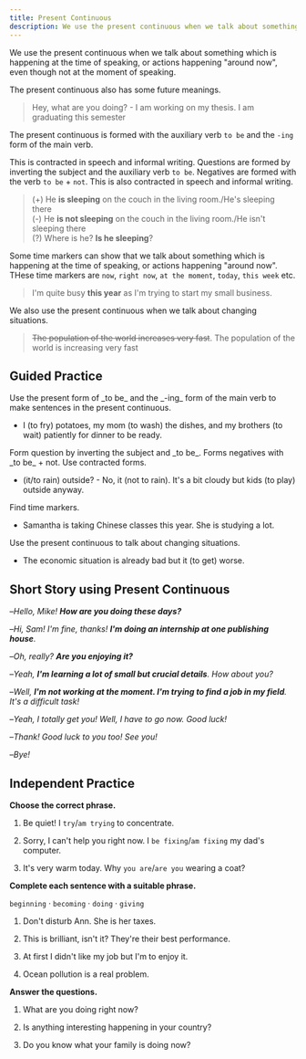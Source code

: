 ```yaml
---
title: Present Continuous
description: We use the present continuous when we talk about something which is happening at the time of speaking, or actions happening "around now", even though not at the moment of speaking.
---
```


We use the present continuous when we talk about something which is happening at the time of speaking, or actions happening "around now", even though not at the moment of speaking.

The present continuous also has some future meanings.

> Hey, what are you doing? - I am working on my thesis. I am graduating this semester

The present continuous is formed with the auxiliary verb `to be` and the `-ing` form of the main verb.

This is contracted in speech and informal writing. Questions are formed by inverting the subject and the auxiliary verb `to be`. Negatives are formed with the verb `to be` + `not`. This is also contracted in speech and informal writing.

> (+) He **is sleeping** on the couch in the living room./He's sleeping there  
> (-) He **is not sleeping** on the couch in the living room./He isn't sleeping there  
> (?) Where is he? **Is he sleeping**?

Some time markers can show that we talk about something which is happening at the time of speaking, or actions happening "around now". THese time markers are `now`, `right now`, `at the moment`, `today`, `this week` etc.

> I'm quite busy **this year** as I'm trying to start my small business.

We also use the present continuous when we talk about changing situations.

> ~~The population of the world increases very fast~~. The population of the world is increasing very fast

## Guided Practice

<Callout type="success">
  Use the present form of _to be_ and the _-ing_ form of the main verb to make sentences
  in the present continuous.
</Callout>

- I (to fry) potatoes, my mom (to wash) the dishes, and my brothers (to wait) patiently for dinner to be ready. <Tooltip content="I am frying potatoes, my mom is washing the dishes, and my brothers are patiently waiting for dinner to be ready." />

<Callout type="success">
  Form question by inverting the subject and _to be_. Forms negatives with _to be_ + not.
  Use contracted forms.
</Callout>

- (it/to rain) outside? - No, it (not to rain). It's a bit cloudy but kids (to play) outside anyway. <Tooltip content="Is it raining outside? No, it isn't raining. It's a bit cloudy but kids are playing outside anyway." />

<Callout type="success">Find time markers.</Callout>

- Samantha is taking Chinese classes this year. She is studying a lot. <Tooltip content="this year" />

<Callout type="success">Use the present continuous to talk about changing situations.</Callout>

- The economic situation is already bad but it (to get) worse. <Tooltip content="The economic situation is already bad but it is getting worse." />

## Short Story using Present Continuous

–_Hello, Mike! **How are you doing these days?**_

–_Hi, Sam! I'm fine, thanks! **I'm doing an internship at one publishing house**._

–_Oh, really? **Are you enjoying it?**_

–_Yeah, **I'm learning a lot of small but crucial details**. How about you?_

–_Well, **I'm not working at the moment. I'm trying to find a job in my field**. It's a difficult task!_

–_Yeah, I totally get you! Well, I have to go now. Good luck!_

–_Thank! Good luck to you too! See you!_

–_Bye!_

## Independent Practice

**Choose the correct phrase.**

1. Be quiet! I `try`/`am trying` to concentrate. <Tooltip content="am trying" />

2. Sorry, I can't help you right now. I `be fixing`/`am fixing` my dad's computer. <Tooltip content="am fixing" />

3. It's very warm today. Why `you are`/`are you` wearing a coat? <Tooltip content="are you" />

**Complete each sentence with a suitable phrase.**

`beginning` · `becoming` · `doing` · `giving`

1. Don't disturb Ann. She is <Blank /> her taxes. <Tooltip content="doing" />

2. This is brilliant, isn't it? They're <Blank /> their best performance. <Tooltip content="giving" />

3. At first I didn't like my job but I'm <Blank /> to enjoy it. <Tooltip content="beginning" />

4. Ocean pollution is <Blank /> a real problem. <Tooltip content="becoming" />

**Answer the questions.**

1. What are you doing right now? <Tooltip content="I am doing my job right now" />

2. Is anything interesting happening in your country? <Tooltip content="There isn't anything interesting happening in my country now." />

3. Do you know what your family is doing now? <Tooltip content="My family is having a dinner party today." />

